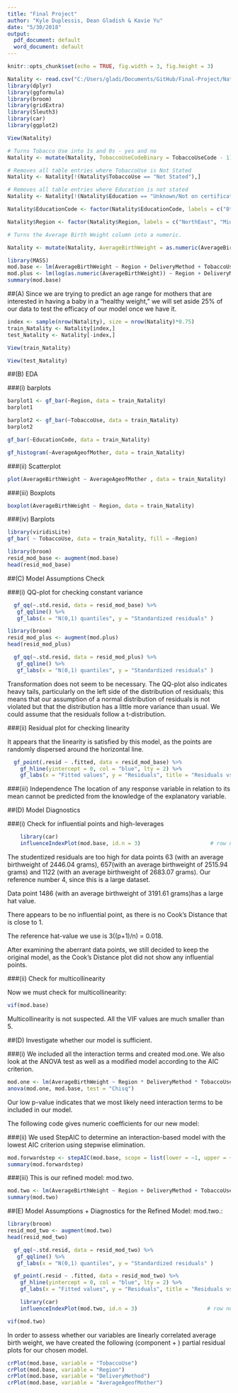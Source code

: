 ```yaml
---
title: "Final Project"
author: "Kyle Duplessis, Dean Gladish & Kavie Yu"
date: "5/30/2018"
output:
  pdf_document: default
  word_document: default
---
```


```r
knitr::opts_chunk$set(echo = TRUE, fig.width = 3, fig.height = 3)
```

```r
Natality <- read.csv("C:/Users/gladi/Documents/GitHub/Final-Project/Natality, 2007-2016.csv")
library(dplyr)
library(ggformula)
library(broom)
library(gridExtra)
library(Sleuth3)
library(car)
library(ggplot2)
```

```r
View(Natality)
```


```r
# Turns Tobacco Use into 1s and 0s - yes and no
Natality <- mutate(Natality, TobaccoUseCodeBinary = TobaccoUseCode - 1)

# Removes all table entries where TobaccoUse is Not Stated
Natality <- Natality[!(Natality$TobaccoUse == "Not Stated"),]

# Removes all table entries where Education is not stated
Natality <- Natality[!(Natality$Education == "Unknown/Not on certificate"),]

Natality$EducationCode <- factor(Natality$EducationCode, labels = c("8thGrade", "12thGrade", "HS/GED", "SomeCollege", "AssociateDegree", "BachelorsDegree", "Masters", "Doctorate"))

Natality$Region <- factor(Natality$Region, labels = c("NorthEast", "MidWest", "South", "SouthWest", "West"))

# Turns the Average Birth Weight column into a numeric.  

Natality <- mutate(Natality, AverageBirthWeight = as.numeric(AverageBirthWeight))

library(MASS)
mod.base <- lm(AverageBirthWeight ~ Region + DeliveryMethod + TobaccoUse + AverageAgeofMother, data = Natality)
mod.plus <- lm(log(as.numeric(AverageBirthWeight)) ~ Region + DeliveryMethod + TobaccoUse + AverageAgeofMother, data = Natality)
summary(mod.base)
```



##(A) 
Since we are trying to predict an age range for mothers that are interested in having a baby in a "healthy weight," we will set aside 25% of our data to test the efficacy of our model once we have it. 

```r
index <- sample(nrow(Natality), size = nrow(Natality)*0.75)
train_Natality <- Natality[index,]
test_Natality <- Natality[-index,]
```

```r
View(train_Natality)
```

```r
View(test_Natality)
```

##(B) EDA

###(i) barplots

```r
barplot1 <- gf_bar(~Region, data = train_Natality)
barplot1
```
```r
barplot2 <- gf_bar(~TobaccoUse, data = train_Natality)
barplot2
```

```r
gf_bar(~EducationCode, data = train_Natality)
```


```r
gf_histogram(~AverageAgeofMother, data = train_Natality)
```

###(ii) Scatterplot
```r
plot(AverageBirthWeight ~ AverageAgeofMother , data = train_Natality)
```


###(iii) Boxplots
```r
boxplot(AverageBirthWeight ~ Region, data = train_Natality)
```


###(iv) Barplots
```r
library(viridisLite)
gf_bar( ~ TobaccoUse, data = train_Natality, fill = ~Region)
```


```r
library(broom)
resid_mod_base <- augment(mod.base)
head(resid_mod_base)
```

##(C) Model Assumptions Check

###(i) QQ-plot for checking constant variance
```r
  gf_qq(~.std.resid, data = resid_mod_base) %>%
   gf_qqline() %>%
   gf_labs(x = "N(0,1) quantiles", y = "Standardized residuals" )
```

```r
library(broom)
resid_mod_plus <- augment(mod.plus)
head(resid_mod_plus)
```

```r
  gf_qq(~.std.resid, data = resid_mod_plus) %>%
   gf_qqline() %>%
   gf_labs(x = "N(0,1) quantiles", y = "Standardized residuals" )
```
Transformation does not seem to be necessary. The QQ-plot also indicates heavy tails, particularly on the left side of the distribution of residuals; this means that our assumption of a normal distribution of residuals is not violated but that the distribution has a little more variance than usual.  We could assume that the residuals follow a t-distribution.  

###(ii) Residual plot for checking linearity


It appears that the linearity is satisfied by this model, as the points are randomly dispersed around the horizontal line. 
```r
  gf_point(.resid ~ .fitted, data = resid_mod_base) %>%
    gf_hline(yintercept = 0, col = "blue", lty = 2) %>%
    gf_labs(x = "Fitted values", y = "Residuals", title = "Residuals vs. Fitted Values")
```

###(iii) Independence
The location of any response variable in relation to its mean cannot be predicted from the knowledge of the explanatory variable. 

##(D) Model Diagnostics

###(i) Check for influential points and high-leverages
```r
    library(car)
    influenceIndexPlot(mod.base, id.n = 3)                      # row numbers of high 3 cases
```

The studentized residuals are too high for data points 63 (with an average birthweight of 2446.04 grams), 657(with an average birthweight of 2515.94 grams) and 1122 (with an average birthweight of 2683.07 grams). Our reference number 4, since this is a large dataset. 

Data point 1486 (with an average birthweight of 3191.61 grams)has a large hat value. 


There appears to be no influential point, as there is no Cook's Distance that is close to 1. 

The reference hat-value we use is 3((p+1)/n) = 0.018. 

After examining the aberrant data points, we still decided to keep the original model, as the Cook's Distance plot did not show any influential points. 

###(ii) Check for multicollinearity

Now we must check for multicollinearity:  

```r
vif(mod.base)
```


Multicollinearity is not suspected. All the VIF values are much smaller than 5. 


##(D) Investigate whether our model is sufficient. 

###(i) We included all the interaction terms and created mod.one. 
We also look at the ANOVA test as well as a modified model according to the AIC criterion.  

```r
mod.one <- lm(AverageBirthWeight ~ Region * DeliveryMethod * TobaccoUse * AverageAgeofMother, data = Natality)
anova(mod.one, mod.base, test = "Chisq")
```

Our low p-value indicates that we most likely need interaction terms to be included in our model.  

The following code gives numeric coefficients for our new model:  

###(ii) We used StepAIC to determine an interaction-based model with the lowest AIC criterion using stepwise elimination.  
```r
mod.forwardstep <- stepAIC(mod.base, scope = list(lower = ~1, upper = ~Region + DeliveryMethod + TobaccoUse + AverageAgeofMother + Region * DeliveryMethod + Region * TobaccoUse + Region * AverageAgeofMother + DeliveryMethod * TobaccoUse + DeliveryMethod * AverageAgeofMother + TobaccoUse * AverageAgeofMother), direction = "both", k = log(nrow(Natality)))
summary(mod.forwardstep)
```


###(iii) This is our refined model: mod.two.

```r
mod.two <- lm(AverageBirthWeight ~ Region + DeliveryMethod + TobaccoUse + AverageAgeofMother + TobaccoUse*AverageAgeofMother + Region*TobaccoUse, data = Natality)
summary(mod.two)
```


##(E) Model Assumptions + Diagnostics for the Refined Model: mod.two.:

```r
library(broom)
resid_mod_two <- augment(mod.two)
head(resid_mod_two)
```

```r
  gf_qq(~.std.resid, data = resid_mod_two) %>%
   gf_qqline() %>%
   gf_labs(x = "N(0,1) quantiles", y = "Standardized residuals" )
```

```r
  gf_point(.resid ~ .fitted, data = resid_mod_two) %>%
    gf_hline(yintercept = 0, col = "blue", lty = 2) %>%
    gf_labs(x = "Fitted values", y = "Residuals", title = "Residuals vs. Fitted Values")
```



```r
    library(car)
    influenceIndexPlot(mod.two, id.n = 3)                      # row numbers of high 3 cases
```


```r
vif(mod.two)
```

In order to assess whether our variables are linearly correlated average birth weight, we have created the following (component + ) partial residual plots for our chosen model.  

```r
crPlot(mod.base, variable = "TobaccoUse")
crPlot(mod.base, variable = "Region")
crPlot(mod.base, variable = "DeliveryMethod")
crPlot(mod.base, variable = "AverageAgeofMother")
```











